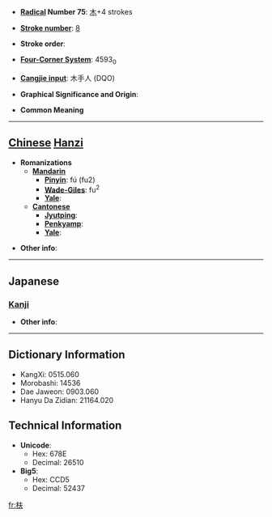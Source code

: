 * '''[[Wiktionary:Chinese radical index| Radical]] Number 75''': [[Wiktionary:Chinese radical index 木|木]]+4 strokes

* '''[[Wiktionary:Chinese total strokes index|Stroke number]]''': [[Wiktionary:Chinese total strokes index 8|8]]

* '''Stroke order''': 

* '''[[Wiktionary:Chinese four corner index|Four-Corner System]]''': 4593<sub>0</sub>

* '''[[Wiktionary:Chinese Cangjie index|Cangjie input]]''': 木手人 (DQO)

* '''Graphical Significance and Origin''': 

* '''Common Meaning'''

----

== [[Chinese]] [[Hanzi]] ==

* '''Romanizations'''
** '''[[Mandarin]]'''
*** '''[[Pinyin]]''': fú (fu2)
*** '''[[Wade-Giles]]''': fu<sup>2</sup>
*** '''[[Yale]]''': 
** '''[[Cantonese]]'''
*** '''[[Jyutping]]''':
*** '''[[Penkyamp]]''': 
*** '''[[Yale]]''': 

* '''Other info''': 

----

==Japanese==
===[[Kanji]]===
{{kanji|on readings=[[ふ]] (fu), [[ぶ]] (bu)|kun readings=[[しげる]] (shigeru)}}

* '''Other info''':  

----

== Dictionary Information ==

* KangXi: 0515.060
* Morobashi: 14536
* Dae Jaweon: 0903.060
* Hanyu Da Zidian: 21164.020

== Technical Information ==

* '''Unicode''':
** Hex: 678E
** Decimal: 26510
* '''Big5''':
** Hex: CCD5
** Decimal: 52437

[[fr:枎]]